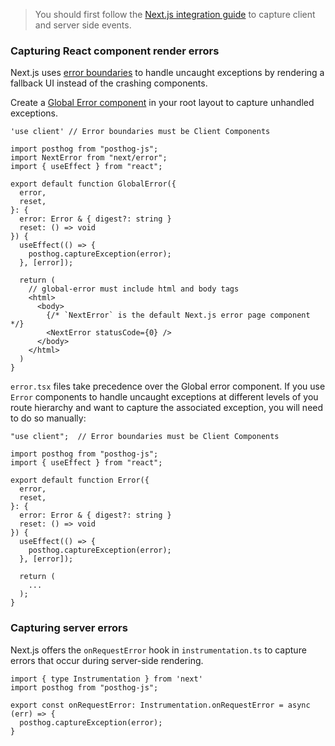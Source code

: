
> You should first follow the [Next.js integration guide](/docs/libraries/next-js) to capture client and server side events.

<JSWebErrorTracking />

### Capturing React component render errors

Next.js uses [error boundaries](https://nextjs.org/docs/app/building-your-application/routing/error-handling#using-error-boundaries) to handle uncaught exceptions by rendering a fallback UI instead of the crashing components.

Create a [Global Error component](https://nextjs.org/docs/app/building-your-application/routing/error-handling#handling-global-errors) in your root layout to capture unhandled exceptions.

```tsx file=app/global-error.tsx
'use client' // Error boundaries must be Client Components

import posthog from "posthog-js";
import NextError from "next/error";
import { useEffect } from "react";

export default function GlobalError({
  error,
  reset,
}: {
  error: Error & { digest?: string }
  reset: () => void
}) {
  useEffect(() => {
    posthog.captureException(error);
  }, [error]);

  return (
    // global-error must include html and body tags
    <html>
      <body>
        {/* `NextError` is the default Next.js error page component */}
        <NextError statusCode={0} />
      </body>
    </html>
  )
}
```

`error.tsx` files take precedence over the Global error component. If you use `Error` components to handle uncaught exceptions at different levels of you route hierarchy and want to capture the associated exception, you will need to do so manually:

```tsx file=error.tsx
"use client";  // Error boundaries must be Client Components

import posthog from "posthog-js";
import { useEffect } from "react";

export default function Error({
  error,
  reset,
}: {
  error: Error & { digest?: string }
  reset: () => void
}) {
  useEffect(() => {
    posthog.captureException(error);
  }, [error]);

  return (
    ...
  );
}
```

### Capturing server errors

Next.js offers the `onRequestError` hook in `instrumentation.ts` to capture errors that occur during server-side rendering.

```tsx file=instrumentation.ts
import { type Instrumentation } from 'next'
import posthog from "posthog-js";

export const onRequestError: Instrumentation.onRequestError = async (err) => {
  posthog.captureException(error);
}
```